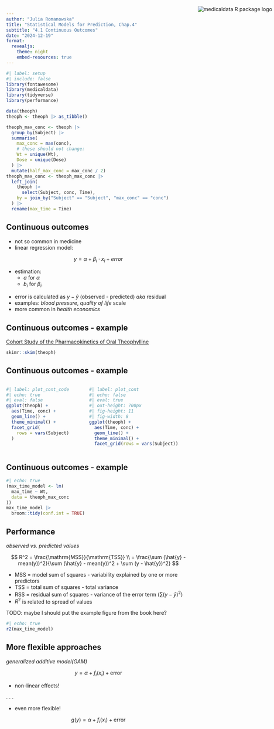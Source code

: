 ```yaml
---
author: "Julia Romanowska"
title: "Statistical Models for Prediction, Chap.4"
subtitle: "4.1 Continuous Outcomes"
date: "2024-12-19"
format:
  revealjs:
    theme: night
    embed-resources: true
---
```


```r
#| label: setup
#| include: false
library(fontawesome)
library(medicaldata)
library(tidyverse)
library(performance)

data(theoph)
theoph <- theoph |> as_tibble()

theoph_max_conc <- theoph |>
  group_by(Subject) |>
  summarise(
    max_conc = max(conc),
    # these should not change:
    Wt = unique(Wt),
    Dose = unique(Dose)
  ) |>
  mutate(half_max_conc = max_conc / 2)
theoph_max_conc <- theoph_max_conc |>
  left_join(
    theoph |>
      select(Subject, conc, Time),
    by = join_by("Subject" == "Subject", "max_conc" == "conc")
  ) |>
  rename(max_time = Time)
```

## Continuous outcomes

- not so common in medicine
- linear regression model:

$$
y = \alpha + \beta_i \cdot x_i + error
$$

- estimation:
  - _a_ for $\alpha$
  - $b_i$ for $\beta_i$

:::notes
- error is calculated as $y - \hat{y}$ (observed - predicted) _aka_ residual
- examples: _blood pressure_, _quality of life_ scale
- more common in _health economics_
:::

## Continuous outcomes - example {.smaller .scrollable}

```{=html}
<img src="img/medicaldata_icon_120.png" alt="medicaldata R package logo" style="position: absolute; top: 50px; right: 5px">
```

[Cohort Study of the Pharmacokinetics of Oral Theophylline](https://higgi13425.github.io/medicaldata/reference/theoph.html)

```r
skimr::skim(theoph)
```

## Continuous outcomes - example

:::::: {.columns}
::: {.column}
```r
#| label: plot_cont_code
#| echo: true
#| eval: false
ggplot(theoph) +
  aes(Time, conc) +
  geom_line() +
  theme_minimal() +
  facet_grid(
    rows = vars(Subject)
  )
```
:::
::: {.column}

```r
#| label: plot_cont
#| echo: false
#| eval: true
#| out-height: 700px
#| fig-height: 11
#| fig-width: 8
ggplot(theoph) +
  aes(Time, conc) +
  geom_line() +
  theme_minimal() +
  facet_grid(rows = vars(Subject))
```
:::
:::

## Continuous outcomes - example

```r
#| echo: true
(max_time_model <- lm(
  max_time ~ Wt,
  data = theoph_max_conc
))
max_time_model |>
  broom::tidy(conf.int = TRUE)
```

## Performance

_observed vs. predicted values_

$$
R^2 = \frac{\mathrm{MSS}}{\mathrm{TSS}} \\
= \frac{\sum (\hat{y} - mean(y))^2}{\sum (\hat{y} - mean(y))^2 + \sum (y - \hat{y})^2}
$$

:::notes
- MSS = model sum of squares - variability explained by one or more predictors
- TSS = total sum of squares - total variance
- RSS = residual sum of squares - variance of the error term ($\sum (y - \hat{y})^2$)
- $R^2$ is related to spread of values

TODO: maybe I should put the example figure from the book here?

:::

```r
#| echo: true
r2(max_time_model)
```

## More flexible approaches

_generalized additive model(GAM)_

$$
y = \alpha + f_i(x_i) + \mathrm{error}
$$

- non-linear effects!

. . . 

- even more flexible!

$$
g(y) = \alpha + f_i(x_i) + \mathrm{error}
$$

